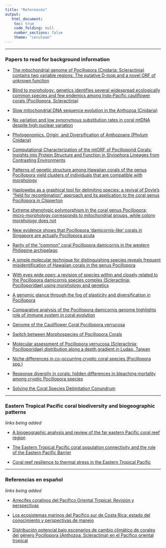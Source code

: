 ```yaml
---
title: "References"
output:
   html_document:
    toc: true
    code_folding: null
    number_sections: false
    theme: "cerulean"
---
```


***

### Papers to read for background information  

* [The mitochondrial genome of Pocillopora (Cnidaria: Scleractinia) contains two variable regions: The putative D-loop and a novel ORF of unknown function](https://www.sciencedirect.com/science/article/abs/pii/S0378111907003666?via%3Dihub)  

* [Blind to morphology: genetics identifies several widespread ecologically common species and few endemics among Indo‐Pacific cauliflower corals (Pocillopora, Scleractinia)](https://onlinelibrary.wiley.com/doi/10.1111/jbi.12110)  

* [Slow mitochondrial DNA sequence evolution in the Anthozoa (Cnidaria)](https://onlinelibrary.wiley.com/doi/full/10.1046/j.1365-294X.2002.01652.x)

* [No variation and low synonymous substitution rates in coral mtDNA despite high nuclear variation](https://bmcecolevol.biomedcentral.com/articles/10.1186/1471-2148-6-24)

* [Phylogenomics, Origin, and Diversification of Anthozoans (Phylum Cnidaria)](https://doi.org/10.1093/sysbio/syaa103)

* [Computational Characterization of the mtORF of Pocilloporid Corals: Insights into Protein Structure and Function in Stylophora Lineages from Contrasting Environments](https://www.mdpi.com/2073-4425/10/5/324)

* [Patterns of genetic structure among Hawaiian corals of the genus Pocillopora yield clusters of individuals that are compatible with morphology](https://doi.org/10.1016/j.crvi.2007.12.003)

* [Haplowebs as a graphical tool for delimiting species: a revival of Doyle's "field for recombination" approach and its application to the coral genus Pocillopora in Clipperton](https://bmcecolevol.biomedcentral.com/articles/10.1186/1471-2148-10-372) 

* [Extreme phenotypic polymorphism in the coral genus Pocillopora; micro-morphology corresponds to mitochondrial groups, while colony morphology does not](https://doi.org/10.5343/bms.2012.1080)

* [New evidence shows that Pocillopora ‘damicornis-like’ corals in Singapore are actually Pocillopora acuta](https://bdj.pensoft.net/articles.php?id=11407)

* [Rarity of the “common” coral Pocillopora damicornis in the western Philippine archipelago](https://link.springer.com/article/10.1007/s00338-018-1729-3)

* [A simple molecular technique for distinguishing species reveals frequent misidentification of Hawaiian corals in the genus Pocillopora](https://peerj.com/articles/4355/) 

* [With eyes wide open: a revision of species within and closely related to the Pocillopora damicornis species complex (Scleractinia; Pocilloporidae) using morphology and genetics](https://onlinelibrary.wiley.com/doi/abs/10.1111/zoj.12092)

* [A genomic glance through the fog of plasticity and diversification in Pocillopora](https://www.nature.com/articles/s41598-017-06085-3)

* [Comparative analysis of the Pocillopora damicornis genome highlights role of immune system in coral evolution](https://www.nature.com/articles/s41598-018-34459-8)

* [Genome of the Cauliflower Coral Pocillopora verrucosa](https://academic.oup.com/gbe/article/12/10/1911/5898631)

* [Switch between Morphospecies of Pocillopora Corals](https://www.journals.uchicago.edu/doi/full/10.1086/682363)

* [Molecular assessment of Pocillopora verrucosa (Scleractinia; Pocilloporidae) distribution along a depth gradient in Ludao, Taiwan](https://peerj.com/articles/5797/)

* [Niche differences in co-occurring cryptic coral species (Pocillopora spp.)](https://link.springer.com/article/10.1007/s00338-021-02107-9)

* [Response diversity in corals: hidden differences in bleaching mortality among cryptic Pocillopora species](https://esajournals.onlinelibrary.wiley.com/doi/10.1002/ecy.3324)

* [Solving the Coral Species Delimitation Conundrum](https://academic.oup.com/sysbio/article/71/2/461/6372710?login=true)

***

### Eastern Tropical Pacific coral biodiversity and biogeographic patterns 
*links being added*

* [A biogeographic analysis and review of the far eastern Pacific coral reef region](https://link.springer.com/article/10.1007/s003380050220)

* [The Eastern Tropical Pacific coral population connectivity and the role of the Eastern Pacific Barrier](https://www.nature.com/articles/s41598-018-27644-2)

* [Coral reef resilience to thermal stress in the Eastern Tropical Pacific](https://onlinelibrary.wiley.com/doi/abs/10.1111/gcb.15126)

***

### Referencias en español 
*links being added*

* [Arrecifes coralinos del Pacífico Oriental Tropical: Revisión y perspectivas](https://revistas.ucr.ac.cr/index.php/rbt/article/view/23961)

* [Los ecosistemas marinos del Pacífico sur de Costa Rica: estado del conocimiento y perspectivas de manejo](https://revistas.ucr.ac.cr/index.php/rbt/article/view/26832)

* [Distribución potencial bajo escenarios de cambio climático de corales del género Pocillopora (Anthozoa: Scleractinia) en el Pacífico oriental tropical](http://www.scielo.org.mx/scielo.php?script=sci_arttext&pid=S1870-34532019000100613)
